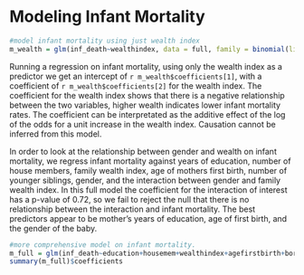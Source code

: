 # Modeling Infant Mortality {-}

```r
#model infant mortality using just wealth index
m_wealth = glm(inf_death~wealthindex, data = full, family = binomial(link='logit'))
```

Running a regression on infant mortality, using only the wealth index as a predictor we get an intercept of `r m_wealth$coefficients[1]`, with a coefficient of `r m_wealth$coefficients[2]` for the wealth index. The coefficient for the wealth index shows that there is a negative relationship between the two variables, higher wealth indicates lower infant mortality rates. The coefficient can be interpretated as the additive effect of the log of the odds for a unit increase in the wealth index. Causation cannot be inferred from this model.

In order to look at the relationship between gender and wealth on infant mortality, we regress infant mortality against years of education, number of house members, family wealth index, age of mothers first birth, number of younger siblings, gender, and the interaction between gender and family wealth index. In this full model the coefficient for the interaction of interest has a p-value of 0.72, so we fail to reject the null that there is no relationship between the interaction and infant mortality. The best predictors appear to be mother's years of education, age of first birth, and the gender of the baby.

```r
#more comprehensive model on infant mortality. 
m_full = glm(inf_death~education+housemem+wealthindex+agefirstbirth+bord+gender+(gender*wealthindex), data = full, family = binomial(link='logit'))
summary(m_full)$coefficients
```



